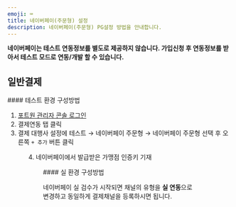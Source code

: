 ```yaml
---
emoji: ⌨
title: 네이버페이(주문형) 설정
description: 네이버페이(주문형) PG설정 방법을 안내합니다.
---
```





<Hint style="info">

**네이버페이는 테스트 연동정보를 별도로 제공하지 않습니다. 가입신청 후 연동정보를 받아서 테스트 모드로 연동/개발 할 수 있습니다.**

</Hint>

## 일반**결제**

<Tabs>
<Tab title="테스트 결제">
#### 테스트 환경 구성방법

1. [포트원 관리자 콘솔 로그인](https://admin.portone.io/integration)
2. 결제연동 탭 클릭
3. 결제 대행사 설정에 테스트 → 네이버페이 주문형 → 네이버페이 주문형 선택 후 오른쪽 `+ 추가` 버튼 클릭

<Figure src={image1} caption="테스트 환경 설정 예시" />

4. 네이버페이에서 발급받은 가맹점 인증키 기재

<Figure src={image2} caption="테스트 환경 상세 설정 예시" />

</Tab>

<Tab title="실 결제">
#### 실 환경 구성방법

네이버페이 실 검수가 시작되면 채널의 유형을 **실 연동**으로 변경하고 동일하게 결제채널을 등록하시면 됩니다.

<Figure src={image3} caption="실연동 변경 예시" />

</Tab>
</Tabs>
